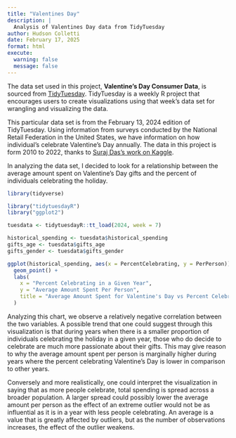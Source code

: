 ```yaml
---
title: "Valentines Day"
description: |
  Analysis of Valentines Day data from TidyTuesday
author: Hudson Colletti
date: February 17, 2025
format: html
execute: 
  warning: false
  message: false
---
```


The data set used in this project, **Valentine's Day Consumer Data**, is sourced from [TidyTuesday](https://github.com/rfordatascience/tidytuesday/tree/main/data/2024/2024-02-13). TidyTuesday is a weekly R project that encourages users to create visualizations using that week's data set for wrangling and visualizing the data.

This particular data set is from the February 13, 2024 edition of TidyTuesday. Using information from surveys conducted by the National Retail Federation in the United States, we have information on how individual's celebrate Valentine's Day annually. The data in this project is form 2010 to 2022, thanks to [Suraj Das's work on Kaggle](https://www.kaggle.com/datasets/infinator/happy-valentines-day-2022).

In analyzing the data set, I decided to look for a relationship between the average amount spent on Valentine's Day gifts and the percent of individuals celebrating the holiday.

```r
library(tidyverse)
```

```r
library("tidytuesdayR")
library("ggplot2")

tuesdata <- tidytuesdayR::tt_load(2024, week = 7)

historical_spending <- tuesdata$historical_spending
gifts_age <- tuesdata$gifts_age
gifts_gender <- tuesdata$gifts_gender

```

```r
ggplot(historical_spending, aes(x = PercentCelebrating, y = PerPerson)) + 
  geom_point() + 
  labs(
    x = "Percent Celebrating in a Given Year",
    y = "Average Amount Spent Per Person",
    title = "Average Amount Spent for Valentine's Day vs Percent Celebrating"
  )
```

Analyzing this chart, we observe a relatively negative correlation between the two variables. A possible trend that one could suggest through this visualization is that during years when there is a smaller proportion of individuals celebrating the holiday in a given year, those who do decide to celebrate are much more passionate about their gifts. This may give reason to why the average amount spent per person is marginally higher during years where the percent celebrating Valentine's Day is lower in comparison to other years.

Conversely and more realistically, one could interpret the visualization in saying that as more people celebrate, total spending is spread across a broader population. A larger spread could possibly lower the average amount per person as the effect of an extreme outlier would not be as influential as it is in a year with less people celebrating. An average is a value that is greatly affected by outliers, but as the number of observations increases, the effect of the outlier weakens.
